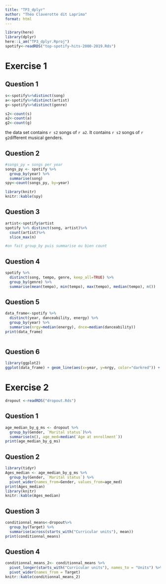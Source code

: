```yaml
---
title: "TP3_dplyr"
author: "Théo Claverotte dit Laprima"
format: html
---
```


```r
library(here)
library(dplyr)
here::i_am("TP3_dplyr.Rproj")
spotify<-readRDS("top-spotify-hits-2000-2019.Rds")
```
# Exercise 1

## Question 1
```r
s<-spotify%>%distinct(song)
a<-spotify%>%distinct(artist)
g<-spotify%>%distinct(genre)

s2<-count(s)
a2<-count(a)
g2<-count(g)

```
the data set contains `r s2` songs of `r a2`. It contains `r s2` songs of `r g2`different musical genders.


## Question 2
```r
#songs_py = songs per year
songs_py <- spotify %>%
  group_by(year) %>%
  summarise(song)
spy<-count(songs_py, by=year)

library(knitr)
knitr::kable(spy)
```
## Question 3
```r
artist<-spotify$artist
spotify %>% distinct(song, artist)%>%
  count(artist)%>%
  slice_max(n)

#on fait group_by puis summarise ou bien count

```

## Question 4
```r
spotify %>% 
  distinct(song, tempo, genre, keep_all=TRUE) %>%
  group_by(genre) %>%
  summarise(mean(tempo), min(tempo), max(tempo), median(tempo), n())
```
## Question 5
```r
data_frame<-spotify %>% 
  distinct(year, danceability, energy) %>%
  group_by(year) %>%
  summarise(nrgy=median(energy), dnce=median(danceability))
print(data_frame)
  
```

## Question 6

```r
library(ggplot2)
ggplot(data_frame) + geom_line(aes(x=year, y=nrgy, color="darkred")) + geom_line(aes(x=year, y=dnce, color="darkviolet")) + ylab("medians of the energy and danceability")
```

# Exercise 2

```r
dropout <-readRDS("dropout.Rds")
```

## Question 1
```r
age_median_by_g_ms <- dropout %>%
  group_by(Gender, `Marital status`)%>%
  summarise(n(), age_med=median(`Age at enrollment`))
print(age_median_by_g_ms)
```

## Question 2
```r
library(tidyr)
Ages_median <- age_median_by_g_ms %>%
  group_by(Gender, `Marital status`) %>%
  pivot_wider(names_from=Gender, values_from=age_med)
print(Ages_median)
library(knitr)
knitr::kable(Ages_median)
```

## Question 3
```r

conditionnal_means<-dropout%>%
  group_by(Target) %>%
  summarise(across(starts_with("Curricular units"), mean))
print(conditionnal_means)
```

## Question 4

```r
conditionnal_means_2<- conditionnal_means %>% 
  pivot_longer(starts_with("Curricular units"), names_to = "Units") %>% 
  pivot_wider(names_from = Target)
knitr::kable(conditionnal_means_2)
```

